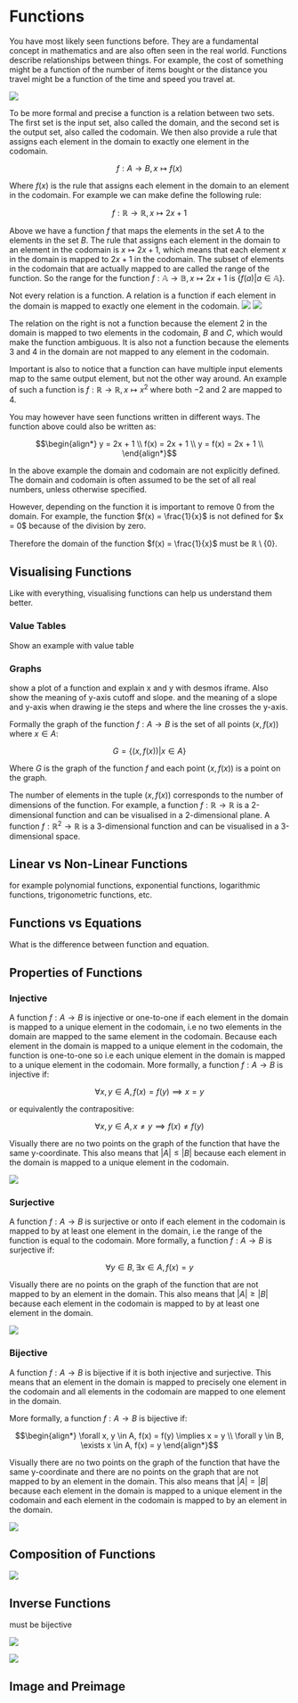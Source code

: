
# Functions

You have most likely seen functions before. They are a fundamental concept in mathematics and are also often seen in the real world.
Functions describe relationships between things. For example, the cost of something might be a function of the number of items bought 
or the distance you travel might be a function of the time and speed you travel at.

<Image 
    src="/maths/functionsInputOutput.png"
    caption="A function takes an input and maps it to an output."
    width={300}
/>

To be more formal and precise a function is a relation between two sets. 
The first set is the input set, also called the domain, and the second set is the output set, also called the codomain.
We then also provide a rule that assigns each element in the domain to exactly one element in the codomain. 

```math
f: A \to B, x \mapsto f(x)
```

Where $f(x)$ is the rule that assigns each element in the domain to an element in the codomain. 
For example we can make define the following rule:

```math
f: \mathbb{R} \to \mathbb{R}, x \mapsto 2x + 1
```

Above we have a function $f$ that maps the elements in the set $A$ to the elements in the set $B$. The 
rule that assigns each element in the domain to an element in the codomain is $x \mapsto 2x + 1$, which means that
each element $x$ in the domain is mapped to $2x + 1$ in the codomain. The subset of elements in the codomain that are actually mapped to are called the range of the function.
So the range for the function $f: \mathbb{A} \to \mathbb{B}, x \mapsto 2x + 1$ is $\{f(a) | a \in \mathbb{A}\}$.

<Callout type="warning">
Not every relation is a function. A relation is a function if each element in the domain is mapped to exactly one element in the codomain.

<SideBySideBlock>
<Block>
<Image 
    src="/maths/functionsRelation.png"
    caption="A relation that is a function."
    width={250}
/>
</Block>
<Block>
<Image 
    src="/maths/functionsNonRelation.png"
    caption="A relation that is not a function."
    width={250}
/>
</Block>
</SideBySideBlock>

The relation on the right is not a function because the element $2$ in the domain is mapped to two elements in the codomain, $B$ and $C$, 
which would make the function ambiguous. It is also not a function because the elements $3$ and $4$ in the domain are not mapped to any element in the codomain.

Important is also to notice that a function can have multiple input elements 
map to the same output element, but not the other way around. An example of such a function is $f: \mathbb{R} \to \mathbb{R}, x \mapsto x^2$ where
both $-2$ and $2$ are mapped to $4$.
</Callout>

You may however have seen functions written in different ways. The function above could also be written as:

```math
\begin{align*}
y = 2x + 1 \\
f(x) = 2x + 1 \\
y = f(x) = 2x + 1 \\
\end{align*}
```

In the above example the domain and codomain are not explicitly defined. The domain and codomain is often assumed to be the set of all real numbers, unless otherwise specified.

<Callout type="warning">
However, depending on the function it is important to remove 0 from the domain. 
For example, the function $f(x) = \frac{1}{x}$ is not defined for $x = 0$ because of the division by zero.

Therefore the domain of the function $f(x) = \frac{1}{x}$ must be $\mathbb{R} \setminus \{0\}$.
</Callout>

## Visualising Functions

Like with everything, visualising functions can help us understand them better.

### Value Tables

Show an example with value table

### Graphs

show a plot of a function and explain x and y with desmos iframe. Also show the meaning of y-axis cutoff and slope. and the meaning of a slope and y-axis when drawing 
ie the steps and where the line crosses the y-axis.

Formally the graph of the function $f: A \to B$ is the set of all points $(x, f(x))$ where $x \in A$:

```math
G = \{(x, f(x)) | x \in A\}
```

Where $G$ is the graph of the function $f$ and each point $(x, f(x))$ is a point on the graph.

The number of elements in the tuple $(x, f(x))$ corresponds to the number of dimensions of the function. For example, a function $f: \mathbb{R} \to \mathbb{R}$ is a 2-dimensional function 
and can be visualised in a 2-dimensional plane. A function $f: \mathbb{R}^2 \to \mathbb{R}$ is a 3-dimensional function and can be visualised in a 3-dimensional space.

## Linear vs Non-Linear Functions

for example polynomial functions, exponential functions, logarithmic functions, trigonometric functions, etc.

## Functions vs Equations

What is the difference between function and equation.

## Properties of Functions

### Injective

A function $f: A \to B$ is injective or one-to-one if each element in the domain is mapped to a unique element in the codomain, 
i.e no two elements in the domain are mapped to the same element in the codomain. Because each element in the domain
is mapped to a unique element in the codomain, the function is one-to-one so i.e each unique element in the domain is mapped to a unique element in the codomain.
More formally, a function $f: A \to B$ is injective if:

```math
\forall x, y \in A, f(x) = f(y) \implies x = y
```

or equivalently the contrapositive:

```math
\forall x, y \in A, x \neq y \implies f(x) \neq f(y)
```

Visually there are no two points on the graph of the function that have the same y-coordinate. This also means 
that $|A| \leq |B|$ because each element in the domain is mapped to a unique element in the codomain.

<Image 
    src="/maths/functionsInjective.png"
    caption="Example of injective and non-injective functions and their graphs."
    width={800}
/>

### Surjective

A function $f: A \to B$ is surjective or onto if each element in the codomain is mapped to by at least one element in the domain, 
i.e the range of the function is equal to the codomain. More formally, a function $f: A \to B$ is surjective if:

```math
\forall y \in B, \exists x \in A, f(x) = y
```

Visually there are no points on the graph of the function that are not mapped to by an element in the domain.
This also means that $|A| \geq |B|$ because each element in the codomain is mapped to by at least one element in the domain.

<Image 
    src="/maths/functionsSurjective.png"
    caption="Example of surjective and non-surjective functions and their graphs."
    width={800}
/>


### Bijective

A function $f: A \to B$ is bijective if it is both injective and surjective. This means that 
an element in the domain is mapped to precisely one element in the codomain and all elements in the codomain are mapped to one element in the domain.

More formally, a function $f: A \to B$ is bijective if:

```math
\begin{align*}
\forall x, y \in A, f(x) = f(y) \implies x = y \\
\forall y \in B, \exists x \in A, f(x) = y
\end{align*}
```

Visually there are no two points on the graph of the function that have the same y-coordinate and there are no points on the graph that are not mapped to by an element in the domain.
This also means that $|A| = |B|$ because each element in the domain is mapped to a unique element in the codomain and each element in the codomain is mapped to by an element in the domain.

<Image 
    src="/maths/functionsBijective.png"
    caption="Example of bijective and non-bijective functions and their graphs."
    width={800}
/>

## Composition of Functions

<Image 
    src="/maths/functionsComposition.png"
    caption="Composition of two functions."
    width={400}
/>

## Inverse Functions

must be bijective

<Image 
    src="/maths/functionsInverse.png"
    caption="Visualisation of a function and its inverse."
    width={600}
/>

<Image 
    src="/maths/functionsInverseGraph.png"
    caption="The graph of a function and its inverse."
    width={500}
/>

## Image and Preimage